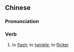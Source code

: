 ==Chinese==
{{zh-forms|s=闪动}}

===Pronunciation===
{{zh-pron
|m=shǎndòng
|c=sim2 dung6
|mn=qz:siám-tǒng/xm:siám-tōng
|cat=v
}}

===Verb===
{{zh-verb}}

# to [[flash]]; to [[twinkle]]; to [[flicker]]